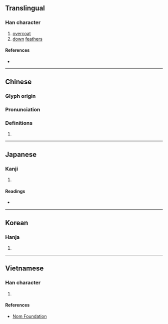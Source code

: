 {{character info/new}}
==Translingual==

===Han character===
{{Han char|rn=82|rad=毛|as=12|sn=16|four=98710|canj=FKHQU|ids=⿱敞毛}}

# [[overcoat]]
# [[down]] [[feather]]s

====References====
* {{Han ref|kx=0596.190|dkj=16973|dj=0987.400|hdz=32005.190|uh=6C05|ud=27653|bh=BEFB|bd=48891}}

----

==Chinese==
{{zh-forms}}

===Glyph origin===
{{Han etym}}

===Pronunciation===
{{zh-pron
|m=chǎng
|c=cong2
|mc=y
|oc=y
|ma=
|cat=n
}}

===Definitions===
{{zh-hanzi}}

# {{rfdef|lang=zh}}

----

==Japanese==

===Kanji===
{{ja-kanji|grade=|rs=毛12}}

# {{defn|lang=ja|sort=毛12}}

====Readings====
* {{ja-readings|on=[[しょう]] (shō)|kun=[[かざりけ]] (kazarike)}}

----

==Korean==

===Hanja===
{{ko-hanja|hangeul=창|eumhun=|rv=chang|mr=ch'ang|y=chang}}

# {{defn|lang=ko|sort=毛12}}

----

==Vietnamese==

===Han character===
{{vi-readings|rs=毛12|hanviet=sưởng}}

# {{defn|lang=vi|sort=毛12}}

====References====
* [http://nomfoundation.org/common/nom_details.php?codepoint=6c05 Nom Foundation]